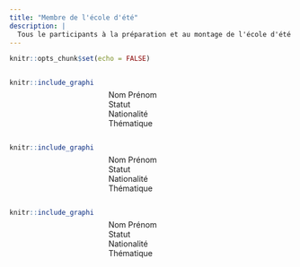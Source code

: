 ```yaml
---
title: "Membre de l'école d'été"
description: |
  Tous le participants à la préparation et au montage de l'école d'été
---
```


```r
knitr::opts_chunk$set(echo = FALSE)
```

:::: {style="display: flex;"}
::: {style="width:30%;"}
```r
knitr::include_graphics('https://pbs.twimg.com/profile_images/1324776264423608321/iadVpBEn_400x400.png')
```
:::

::: {style="width:30%;margin-left:5%;margin-top:20px;"}
Nom Prénom   
Statut  
Nationalité  
Thématique   
:::
::::


:::: {style="display: flex;"}
::: {style="width:30%;"}
```r
knitr::include_graphics('https://pbs.twimg.com/profile_images/1324776264423608321/iadVpBEn_400x400.png')
```
:::

::: {style="width:30%;margin-left:5%;margin-top:20px;"}
Nom Prénom   
Statut  
Nationalité  
Thématique   
:::

::::

:::: {style="display: flex;"}
::: {style="width:30%;"}
```r
knitr::include_graphics('https://pbs.twimg.com/profile_images/1324776264423608321/iadVpBEn_400x400.png')
```
:::

::: {style="width:30%;margin-left:5%;margin-top:20px;"}
Nom Prénom   
Statut  
Nationalité  
Thématique   
:::
::::